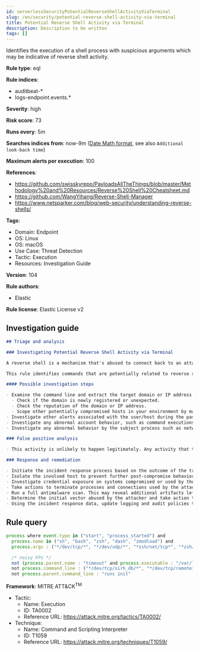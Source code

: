 ```yaml
---
id: serverlessSecurityPotentialReverseShellActivityViaTerminal
slug: /en/security/potential-reverse-shell-activity-via-terminal
title: Potential Reverse Shell Activity via Terminal
description: Description to be written
tags: []
---
```


<div id="potential-reverse-shell-activity-via-terminal"></div>

Identifies the execution of a shell process with suspicious arguments which may be indicative of reverse shell activity.

**Rule type**: eql

**Rule indices**: 

* auditbeat-*
* logs-endpoint.events.*

**Severity**: high

**Risk score**: 73

**Runs every**: 5m

**Searches indices from**: now-9m ([Date Math format](((ref))/common-options.html#date-math), see also <DocLink id="serverlessSecurityRulesUiCreate" section="set-the-rules-schedule">`Additional look-back time`</DocLink>)

**Maximum alerts per execution**: 100

**References**: 

* https://github.com/swisskyrepo/PayloadsAllTheThings/blob/master/Methodology%20and%20Resources/Reverse%20Shell%20Cheatsheet.md
* https://github.com/WangYihang/Reverse-Shell-Manager
* https://www.netsparker.com/blog/web-security/understanding-reverse-shells/

**Tags**: 

* Domain: Endpoint
* OS: Linux
* OS: macOS
* Use Case: Threat Detection
* Tactic: Execution
* Resources: Investigation Guide

**Version**: 104

**Rule authors**: 

* Elastic

**Rule license**: Elastic License v2

## Investigation guide

```markdown
## Triage and analysis

### Investigating Potential Reverse Shell Activity via Terminal

A reverse shell is a mechanism that's abused to connect back to an attacker-controlled system. It effectively redirects the system's input and output and delivers a fully functional remote shell to the attacker. Even private systems are vulnerable since the connection is outgoing. This activity is typically the result of vulnerability exploitation, malware infection, or penetration testing.

This rule identifies commands that are potentially related to reverse shell activities using shell applications.

#### Possible investigation steps

- Examine the command line and extract the target domain or IP address information.
  - Check if the domain is newly registered or unexpected.
  - Check the reputation of the domain or IP address.
  - Scope other potentially compromised hosts in your environment by mapping hosts that also communicated with the domain or IP address.
- Investigate other alerts associated with the user/host during the past 48 hours.
- Investigate any abnormal account behavior, such as command executions, file creations or modifications, and network connections.
- Investigate any abnormal behavior by the subject process such as network connections, file modifications, and any spawned child processes.

### False positive analysis

- This activity is unlikely to happen legitimately. Any activity that triggered the alert and is not inherently malicious must be monitored by the security team.

### Response and remediation

- Initiate the incident response process based on the outcome of the triage.
- Isolate the involved host to prevent further post-compromise behavior.
- Investigate credential exposure on systems compromised or used by the attacker to ensure all compromised accounts are identified. Reset passwords for these accounts and other potentially compromised credentials, such as email, business systems, and web services.
- Take actions to terminate processes and connections used by the attacker.
- Run a full antimalware scan. This may reveal additional artifacts left in the system, persistence mechanisms, and malware components.
- Determine the initial vector abused by the attacker and take action to prevent reinfection through the same vector.
- Using the incident response data, update logging and audit policies to improve the mean time to detect (MTTD) and the mean time to respond (MTTR).
```

## Rule query

```js
process where event.type in ("start", "process_started") and
  process.name in ("sh", "bash", "zsh", "dash", "zmodload") and
  process.args : ("*/dev/tcp/*", "*/dev/udp/*", "*zsh/net/tcp*", "*zsh/net/udp*") and

  /* noisy FPs */
  not (process.parent.name : "timeout" and process.executable : "/var/lib/docker/overlay*") and
  not process.command_line : ("*/dev/tcp/sirh_db/*", "*/dev/tcp/remoteiot.com/*", "*dev/tcp/elk.stag.one/*", "*dev/tcp/kafka/*", "*/dev/tcp/$0/$1*", "*/dev/tcp/127.*", "*/dev/udp/127.*", "*/dev/tcp/localhost/*") and
  not process.parent.command_line : "runc init"

```

**Framework**: MITRE ATT&CK<sup>TM</sup>

* Tactic:
    * Name: Execution
    * ID: TA0002
    * Reference URL: https://attack.mitre.org/tactics/TA0002/
* Technique:
    * Name: Command and Scripting Interpreter
    * ID: T1059
    * Reference URL: https://attack.mitre.org/techniques/T1059/

